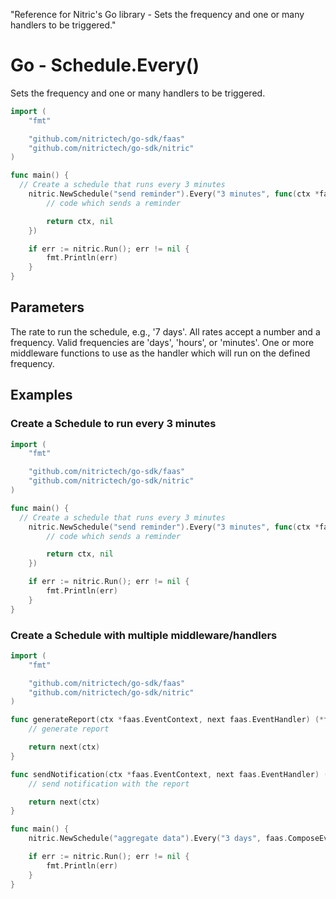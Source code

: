   "Reference for Nitric's Go  library - Sets the frequency and one or many handlers to be triggered."

# Go - Schedule.Every()

Sets the frequency and one or many handlers to be triggered.

```go
import (
	"fmt"

	"github.com/nitrictech/go-sdk/faas"
	"github.com/nitrictech/go-sdk/nitric"
)

func main() {
  // Create a schedule that runs every 3 minutes
	nitric.NewSchedule("send reminder").Every("3 minutes", func(ctx *faas.EventContext, _ faas.EventHandler) (*faas.EventContext, error) {
		// code which sends a reminder

		return ctx, nil
	})

	if err := nitric.Run(); err != nil {
		fmt.Println(err)
	}
}
```

## Parameters

<Properties>
  <Property name="rate" required type="string">
    The rate to run the schedule, e.g., '7 days'. All rates accept a number and
    a frequency. Valid frequencies are 'days', 'hours', or 'minutes'.
  </Property>
  <Property name="middleware" required type="EventMiddleware">
    One or more middleware functions to use as the handler which will run on the
    defined frequency.
  </Property>
</Properties>

## Examples

### Create a Schedule to run every 3 minutes

```go
import (
	"fmt"

	"github.com/nitrictech/go-sdk/faas"
	"github.com/nitrictech/go-sdk/nitric"
)

func main() {
  // Create a schedule that runs every 3 minutes
	nitric.NewSchedule("send reminder").Every("3 minutes", func(ctx *faas.EventContext, _ faas.EventHandler) (*faas.EventContext, error) {
		// code which sends a reminder

		return ctx, nil
	})

	if err := nitric.Run(); err != nil {
		fmt.Println(err)
	}
}
```

### Create a Schedule with multiple middleware/handlers

```go
import (
	"fmt"

	"github.com/nitrictech/go-sdk/faas"
	"github.com/nitrictech/go-sdk/nitric"
)

func generateReport(ctx *faas.EventContext, next faas.EventHandler) (*faas.EventContext, error) {
	// generate report

	return next(ctx)
}

func sendNotification(ctx *faas.EventContext, next faas.EventHandler) (*faas.EventContext, error) {
	// send notification with the report

	return next(ctx)
}

func main() {
	nitric.NewSchedule("aggregate data").Every("3 days", faas.ComposeEventMiddleware(generateReport, sendNotification))

	if err := nitric.Run(); err != nil {
		fmt.Println(err)
	}
}
```
